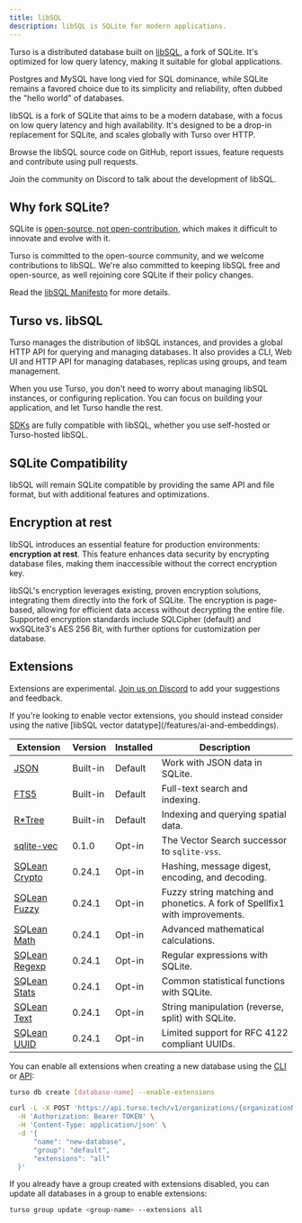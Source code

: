```yaml
---
title: libSQL
description: libSQL is SQLite for modern applications.
---
```


Turso is a distributed database built on [libSQL](https://github.com/tursodatabase/libsql/), a fork of SQLite. It's optimized for low query latency, making it suitable for global applications.

Postgres and MySQL have long vied for SQL dominance, while SQLite remains a favored choice due to its simplicity and reliability, often dubbed the "hello world" of databases.

libSQL is a fork of SQLite that aims to be a modern database, with a focus on low query latency and high availability. It's designed to be a drop-in replacement for SQLite, and scales globally with Turso over HTTP.

<CardGroup cols={2}>

<Card title="tursodatabase/libsql" icon="github" href="https://github.com/tursodatabase/libsql/">

Browse the libSQL source code on GitHub, report issues, feature requests and contribute using pull requests.

</Card>

<Card title="Discord" href="https://discord.gg/turso" icon="discord">

Join the community on Discord to talk about the development of libSQL.

</Card>

</CardGroup>

## Why fork SQLite?

SQLite is [open-source, not open-contribution](https://www.sqlite.org/copyright.html), which makes it difficult to innovate and evolve with it.

Turso is committed to the open-source community, and we welcome contributions to libSQL. We're also committed to keeping libSQL free and open-source, as well rejoining core SQLite if their policy changes.

Read the [libSQL Manifesto](https://turso.tech/libsql-manifesto) for more details.

## Turso vs. libSQL

Turso manages the distribution of libSQL instances, and provides a global HTTP API for querying and managing databases. It also provides a CLI, Web UI and HTTP API for managing databases, replicas using groups, and team management.

When you use Turso, you don't need to worry about managing libSQL instances, or configuring replication. You can focus on building your application, and let Turso handle the rest.

[SDKs](/sdk) are fully compatible with libSQL, whether you use self-hosted or Turso-hosted libSQL.

## SQLite Compatibility

libSQL will remain SQLite compatible by providing the same API and file format, but with additional features and optimizations.

## Encryption at rest

libSQL introduces an essential feature for production environments: **encryption at rest**. This feature enhances data security by encrypting database files, making them inaccessible without the correct encryption key.

libSQL's encryption leverages existing, proven encryption solutions, integrating them directly into the fork of SQLite. The encryption is page-based, allowing for efficient data access without decrypting the entire file. Supported encryption standards include SQLCipher (default) and wxSQLite3's AES 256 Bit, with further options for customization per database.

<CodeGroup>

<Snippet file="encryption-at-rest-typescript.mdx" />
<Snippet file="encryption-at-rest-golang.mdx" />
<Snippet file="encryption-at-rest-rust.mdx" />
<Snippet file="encryption-at-rest-python.mdx" />

</CodeGroup>

## Extensions

<Warning>

Extensions are experimental. [Join us on Discord](https://discord.gg/turso) to add your suggestions and feedback.

</Warning>

<Info>
  If you're looking to enable vector extensions, you should instead consider
  using the native [libSQL vector datatype](/features/ai-and-embeddings).
</Info>

| Extension                                                                       | Version  | Installed | Description                                                                 |
| ------------------------------------------------------------------------------- | -------- | --------- | --------------------------------------------------------------------------- |
| [JSON](https://www.sqlite.org/json1.html)                                       | Built-in | Default   | Work with JSON data in SQLite.                                              |
| [FTS5](https://www.sqlite.org/fts5.html)                                        | Built-in | Default   | Full-text search and indexing.                                              |
| [R\*Tree](https://www.sqlite.org/rtree.html)                                    | Built-in | Default   | Indexing and querying spatial data.                                         |
| [sqlite-vec](https://github.com/asg017/sqlite-vec/tree/v0.1.1)                  | 0.1.0    | Opt-in    | The Vector Search successor to `sqlite-vss`.                                |
| [SQLean Crypto](https://github.com/nalgeon/sqlean/blob/0.24.1/docs/crypto.md)   | 0.24.1   | Opt-in    | Hashing, message digest, encoding, and decoding.                            |
| [SQLean Fuzzy](https://github.com/nalgeon/sqlean/blob/0.24.1/docs/fuzzy.md)     | 0.24.1   | Opt-in    | Fuzzy string matching and phonetics. A fork of Spellfix1 with improvements. |
| [SQLean Math](https://github.com/nalgeon/sqlean/blob/0.24.1/docs/math.md)       | 0.24.1   | Opt-in    | Advanced mathematical calculations.                                         |
| [SQLean Regexp](https://github.com/nalgeon/sqlean/blob/0.24.1/docs/regexp.md)   | 0.24.1   | Opt-in    | Regular expressions with SQLite.                                            |
| [SQLean Stats](https://github.com/nalgeon/sqlean/blob/0.24.1/docs/stats.md)     | 0.24.1   | Opt-in    | Common statistical functions with SQLite.                                   |
| [SQLean Text](https://github.com/nalgeon/sqlean/blob/0.24.1/docs/text.md)       | 0.24.1   | Opt-in    | String manipulation (reverse, split) with SQLite.                           |
| [SQLean UUID](https://github.com/nalgeon/sqlean/blob/0.24.1/docs/uuid.md)       | 0.24.1   | Opt-in    | Limited support for RFC 4122 compliant UUIDs.                               |

You can enable all extensions when creating a new database using the [CLI](/cli/db/create) or [API](/api-reference/databases/create):

<CodeGroup>

```bash Turso CLI
turso db create [database-name] --enable-extensions
```

```bash Platform API
curl -L -X POST 'https://api.turso.tech/v1/organizations/{organizationName}/databases' \
  -H 'Authorization: Bearer TOKEN' \
  -H 'Content-Type: application/json' \
  -d '{
      "name": "new-database",
      "group": "default",
      "extensions": "all"
  }'
```

</CodeGroup>

If you already have a group created with extensions disabled, you can update all databases in a group to enable extensions:

```bash
turso group update <group-name> --extensions all
```

